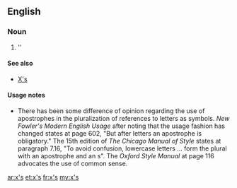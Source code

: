 ==English==

===Noun===
{{head|en|plural}}

# ''{{plural of|x|lang=en|nocat=1}}

====See also====
* [[X's]]

====Usage notes====
* There has been some difference of opinion regarding the use of apostrophes in the pluralization of references to letters as symbols.  ''New Fowler's Modern English Usage'' after noting that the usage fashion has changed states at page 602, "But after letters an apostrophe is obligatory."    The 15th edition of ''The Chicago Manual of Style'' states at paragraph 7.16, "To avoid confusion, lowercase letters ... form the plural with an apostrophe and an s".  The ''Oxford Style Manual'' at page 116 advocates the use of common sense.

[[ar:x's]]
[[et:x's]]
[[fr:x's]]
[[my:x's]]